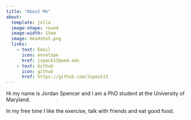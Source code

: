 ```yaml
---
title: "About Me"
about: 
  template: jolla
  image-shape: round
  image-width: 15em
  image: Headshot.png
  links: 
    - text: Email 
      icon: envelope
      href: jspeck13@umd.edu
    - text: Github
      icon: github
      href: https://github.com/Jspeck13
---
```


Hi my name is Jordan Spencer and I am a PhD student at the University of Maryland.

In my free time I like the exercise, talk with friends and eat good food.
